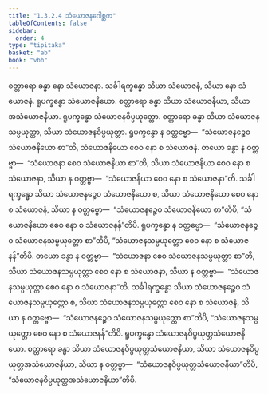 ```yaml
---
title: "1.3.2.4 သံယောဇနဂေါစ္ဆက"
tableOfContents: false
sidebar:
  order: 4
type: "tipitaka"
basket: "ab"
book: "vbh"
---
```



<DynamicBreadcrumb />

<Paragraph number="526" book="vbh">
စတ္တာရော ခန္ဓာ နော သံယောဇနာ. သင်္ခါရက္ခန္ဓော သိယာ သံယောဇနံ, သိယာ နော သံယောဇနံ. ရူပက္ခန္ဓော သံယောဇနိယော. စတ္တာရော ခန္ဓာ သိယာ သံယောဇနိယာ, သိယာ အသံယောဇနိယာ. ရူပက္ခန္ဓော သံယောဇနဝိပ္ပယုတ္တော. စတ္တာရော ခန္ဓာ သိယာ သံယောဇနသမ္ပယုတ္တာ, သိယာ သံယောဇနဝိပ္ပယုတ္တာ. ရူပက္ခန္ဓော န ဝတ္တဗ္ဗော—  “သံယောဇနဉ္စေဝ သံယောဇနိယော စာ”တိ, သံယောဇနိယော စေဝ နော စ သံယောဇနံ. တယော ခန္ဓာ န ဝတ္တဗ္ဗာ—  “သံယောဇနာ စေဝ သံယောဇနိယာ စာ”တိ, သိယာ သံယောဇနိယာ စေဝ နော စ သံယောဇနာ, သိယာ န ဝတ္တဗ္ဗာ—  “သံယောဇနိယာ စေဝ နော စ သံယောဇနာ”တိ. သင်္ခါရက္ခန္ဓော သိယာ သံယောဇနဉ္စေဝ သံယောဇနိယော စ, သိယာ သံယောဇနိယော စေဝ နော စ သံယောဇနံ, သိယာ န ဝတ္တဗ္ဗော—  “သံယောဇနဉ္စေဝ သံယောဇနိယော စာ”တိပိ, “သံယောဇနိယော စေဝ နော စ သံယောဇနန်”တိပိ. ရူပက္ခန္ဓော န ဝတ္တဗ္ဗော—  “သံယောဇနဉ္စေဝ သံယောဇနသမ္ပယုတ္တော စာ”တိပိ, “သံယောဇနသမ္ပယုတ္တော စေဝ နော စ သံယောဇနန်”တိပိ. တယော ခန္ဓာ န ဝတ္တဗ္ဗာ—  “သံယောဇနာ စေဝ သံယောဇနသမ္ပယုတ္တာ စာ”တိ, သိယာ သံယောဇနသမ္ပယုတ္တာ စေဝ နော စ သံယောဇနာ, သိယာ န ဝတ္တဗ္ဗာ—  “သံယောဇနသမ္ပယုတ္တာ စေဝ နော စ သံယောဇနာ”တိ. သင်္ခါရက္ခန္ဓော သိယာ သံယောဇနဉ္စေဝ သံယောဇနသမ္ပယုတ္တော စ, သိယာ သံယောဇနသမ္ပယုတ္တော စေဝ နော စ သံယောဇနံ, သိယာ န ဝတ္တဗ္ဗော—  “သံယောဇနဉ္စေဝ သံယောဇနသမ္ပယုတ္တော စာ”တိပိ, “သံယောဇနသမ္ပယုတ္တော စေဝ နော စ သံယောဇနန်”တိပိ. ရူပက္ခန္ဓော သံယောဇနဝိပ္ပယုတ္တသံယောဇနိယော. စတ္တာရော ခန္ဓာ သိယာ သံယောဇနဝိပ္ပယုတ္တသံယောဇနိယာ, သိယာ သံယောဇနဝိပ္ပယုတ္တအသံယောဇနိယာ, သိယာ န ဝတ္တဗ္ဗာ—  “သံယောဇနဝိပ္ပယုတ္တသံယောဇနိယာ”တိပိ, “သံယောဇနဝိပ္ပယုတ္တအသံယောဇနိယာ”တိပိ.
</Paragraph>